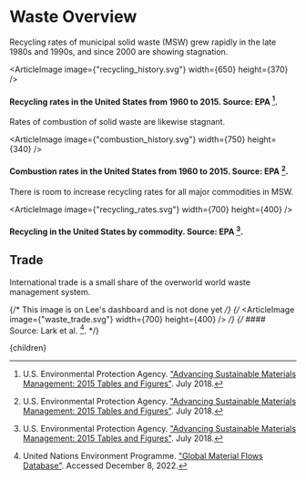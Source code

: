 


# Waste Overview

Recycling rates of municipal solid waste (MSW) grew rapidly in the late 1980s and 1990s, and since 2000 are showing stagnation.

<ArticleImage image={"recycling_history.svg"} width={650} height={370} />
#### Recycling rates in the United States from 1960 to 2015. Source: EPA [^1].

Rates of combustion of solid waste are likewise stagnant.

<ArticleImage image={"combustion_history.svg"} width={750} height={340} />
#### Combustion rates in the United States from 1960 to 2015. Source: EPA [^1].

There is room to increase recycling rates for all major commodities in MSW.

<ArticleImage image={"recycling_rates.svg"} width={700} height={400} />
#### Recycling in the United States by commodity. Source: EPA [^1].

<NationwideRecyclingMandatesSolution />

## Trade

International trade is a small share of the overworld world waste management system.

{/* This image is on Lee's dashboard and is not done yet */}
{/* <ArticleImage image={"waste_trade.svg"} width={700} height={400} /> */}
{/* #### Source: Lark et al. [^2]. */}

[^1]: U.S. Environmental Protection Agency. ["Advancing Sustainable Materials Management: 2015 Tables and Figures"](https://www.epa.gov/facts-and-figures-about-materials-waste-and-recycling/advancing-sustainable-materials-management). July 2018.

[^2]: United Nations Environment Programme. ["Global Material Flows Database"](https://www.resourcepanel.org/global-material-flows-database). Accessed December 8, 2022.

  <Article 
    focusAreaUrl={focusAreaUrl} 
    hierarchy={hierarchy} 
    site={site}
  >
    {children}
  </Article>